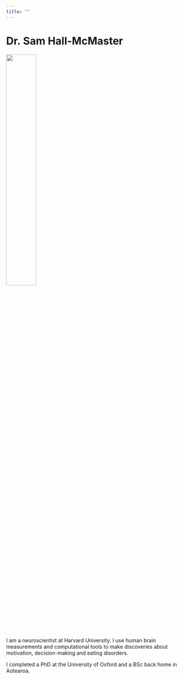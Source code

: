 ```yaml
---
title: ""
---
```


# Dr. Sam Hall-McMaster

![](assets/imgs/headshot_brick.png){width=40% fig-align="Center"}

I am a neuroscientist at Harvard University. I use human brain measurements and computational tools to make discoveries about motivation, decision-making and eating disorders. 

I completed a PhD at the University of Oxford and a BSc back home in Aotearoa.
